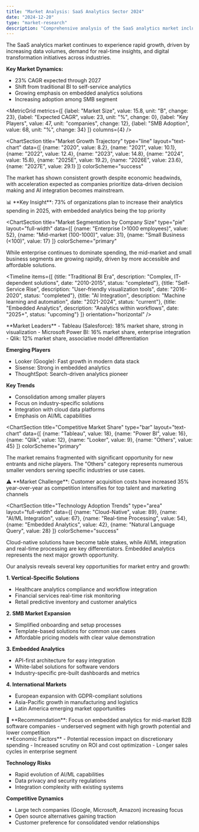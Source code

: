 ```yaml
---
title: "Market Analysis: SaaS Analytics Sector 2024"
date: "2024-12-20"
type: "market-research"
description: "Comprehensive analysis of the SaaS analytics market including trends, opportunities, competitive landscape, and strategic recommendations"
---
```


<Hero 
  title="SaaS Analytics Market Analysis" 
  subtitle="2024 Landscape & Strategic Opportunities"
  highlight="$15.8B"
  highlightLabel="Market Size"
  layout="full-width"
/>

<Section title="Market Overview" layout="centered">
  The SaaS analytics market continues to experience rapid growth, driven by increasing data volumes, demand for real-time insights, and digital transformation initiatives across industries.

  **Key Market Dynamics:**
  - 23% CAGR expected through 2027
  - Shift from traditional BI to self-service analytics
  - Growing emphasis on embedded analytics solutions
  - Increasing adoption among SMB segment
</Section>

<MetricGrid 
  metrics={[
    {label: "Market Size", value: 15.8, unit: "B", change: 23},
    {label: "Expected CAGR", value: 23, unit: "%", change: 0},
    {label: "Key Players", value: 47, unit: "companies", change: 12},
    {label: "SMB Adoption", value: 68, unit: "%", change: 34}
  ]}
  columns={4}
/>

<ChartSection 
  title="Market Growth Trajectory"
  type="line"
  layout="text-chart"
  data={[
    {name: "2020", value: 8.2},
    {name: "2021", value: 10.1},
    {name: "2022", value: 12.4},
    {name: "2023", value: 14.8},
    {name: "2024", value: 15.8},
    {name: "2025E", value: 19.2},
    {name: "2026E", value: 23.6},
    {name: "2027E", value: 29.1}
  ]}
  colorScheme="success"
>
  The market has shown consistent growth despite economic headwinds, with acceleration expected as companies prioritize data-driven decision making and AI integration becomes mainstream.
</ChartSection>

<CalloutBox emphasis="highlight">
  📊 **Key Insight**: 73% of organizations plan to increase their analytics spending in 2025, with embedded analytics being the top priority
</CalloutBox>

<ChartSection 
  title="Market Segmentation by Company Size"
  type="pie"
  layout="full-width"
  data={[
    {name: "Enterprise (>1000 employees)", value: 52},
    {name: "Mid-market (100-1000)", value: 31},
    {name: "Small Business (<100)", value: 17}
  ]}
  colorScheme="primary"
>
  While enterprise continues to dominate spending, the mid-market and small business segments are growing rapidly, driven by more accessible and affordable solutions.
</ChartSection>

<Timeline 
  items={[
    {title: "Traditional BI Era", description: "Complex, IT-dependent solutions", date: "2010-2015", status: "completed"},
    {title: "Self-Service Rise", description: "User-friendly visualization tools", date: "2016-2020", status: "completed"},
    {title: "AI Integration", description: "Machine learning and automation", date: "2021-2024", status: "current"},
    {title: "Embedded Analytics", description: "Analytics within workflows", date: "2025+", status: "upcoming"}
  ]}
  orientation="horizontal"
/>

<Section title="Competitive Landscape" layout="sidebar">
  **Market Leaders**
  - Tableau (Salesforce): 18% market share, strong in visualization
  - Microsoft Power BI: 16% market share, enterprise integration
  - Qlik: 12% market share, associative model differentiation

  **Emerging Players**
  - Looker (Google): Fast growth in modern data stack
  - Sisense: Strong in embedded analytics
  - ThoughtSpot: Search-driven analytics pioneer

  **Key Trends**
  - Consolidation among smaller players
  - Focus on industry-specific solutions
  - Integration with cloud data platforms
  - Emphasis on AI/ML capabilities
</Section>

<ChartSection 
  title="Competitive Market Share"
  type="bar"
  layout="text-chart"
  data={[
    {name: "Tableau", value: 18},
    {name: "Power BI", value: 16},
    {name: "Qlik", value: 12},
    {name: "Looker", value: 9},
    {name: "Others", value: 45}
  ]}
  colorScheme="primary"
>
  The market remains fragmented with significant opportunity for new entrants and niche players. The "Others" category represents numerous smaller vendors serving specific industries or use cases.
</ChartSection>

<CalloutBox emphasis="warning">
  ⚠️ **Market Challenge**: Customer acquisition costs have increased 35% year-over-year as competition intensifies for top talent and marketing channels
</CalloutBox>

<ChartSection 
  title="Technology Adoption Trends"
  type="area"
  layout="full-width"
  data={[
    {name: "Cloud-Native", value: 89},
    {name: "AI/ML Integration", value: 67},
    {name: "Real-time Processing", value: 54},
    {name: "Embedded Analytics", value: 42},
    {name: "Natural Language Query", value: 28}
  ]}
  colorScheme="success"
>
  Cloud-native solutions have become table stakes, while AI/ML integration and real-time processing are key differentiators. Embedded analytics represents the next major growth opportunity.
</ChartSection>

<Section title="Strategic Opportunities" layout="centered">
  Our analysis reveals several key opportunities for market entry and growth:

  **1. Vertical-Specific Solutions**
  - Healthcare analytics compliance and workflow integration
  - Financial services real-time risk monitoring
  - Retail predictive inventory and customer analytics

  **2. SMB Market Expansion**
  - Simplified onboarding and setup processes
  - Template-based solutions for common use cases
  - Affordable pricing models with clear value demonstration

  **3. Embedded Analytics**
  - API-first architecture for easy integration
  - White-label solutions for software vendors
  - Industry-specific pre-built dashboards and metrics

  **4. International Markets**
  - European expansion with GDPR-compliant solutions
  - Asia-Pacific growth in manufacturing and logistics
  - Latin America emerging market opportunities
</Section>

<CalloutBox emphasis="success">
  🎯 **Recommendation**: Focus on embedded analytics for mid-market B2B software companies - underserved segment with high growth potential and lower competition
</CalloutBox>

<Section title="Market Risks & Considerations" layout="centered" emphasis="subtle">
  **Economic Factors**
  - Potential recession impact on discretionary spending
  - Increased scrutiny on ROI and cost optimization
  - Longer sales cycles in enterprise segment

  **Technology Risks**
  - Rapid evolution of AI/ML capabilities
  - Data privacy and security regulations
  - Integration complexity with existing systems

  **Competitive Dynamics**
  - Large tech companies (Google, Microsoft, Amazon) increasing focus
  - Open source alternatives gaining traction
  - Customer preference for consolidated vendor relationships
</Section>